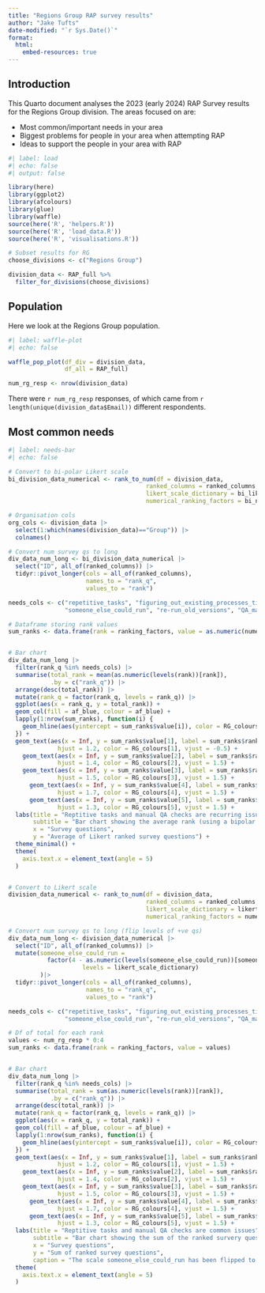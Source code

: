 ---
title: "Regions Group RAP survey results"
author: "Jake Tufts"
date-modified: "`r Sys.Date()`"
format: 
  html:
    embed-resources: true
---

## Introduction

This Quarto document analyses the 2023 (early 2024) RAP Survey results for the Regions Group division. The areas focused on are:

- Most common/important needs in your area
- Biggest problems for people in your area when attempting RAP
- Ideas to support the people in your area with RAP


```{r}
#| label: load
#| echo: false
#| output: false

library(here)
library(ggplot2)
library(afcolours)
library(glue)
library(waffle)
source(here('R', 'helpers.R'))
source(here('R', 'load_data.R'))
source(here('R', 'visualisations.R'))

# Subset results for RG
choose_divisions <- c("Regions Group")

division_data <- RAP_full %>%
  filter_for_divisions(choose_divisions)
```



## Population

Here we look at the Regions Group population.

```{r}
#| label: waffle-plot
#| echo: false

waffle_pop_plot(df_div = division_data,
                df_all = RAP_full)

num_rg_resp <- nrow(division_data)

```


There were `r num_rg_resp` responses, of which came from `r length(unique(division_data$Email))` different respondents.


## Most common needs


```{r}
#| label: needs-bar
#| echo: false

# Convert to bi-polar Likert scale
bi_division_data_numerical <- rank_to_num(df = division_data,
                                       ranked_columns = ranked_columns,
                                       likert_scale_dictionary = bi_likert_scale_dictionary,
                                       numerical_ranking_factors = bi_numerical_ranking_factors)

# Organisation cols
org_cols <- division_data |> 
  select(1:which(names(division_data)=="Group")) |> 
  colnames()

# Convert num survey qs to long
div_data_num_long <- bi_division_data_numerical |>
  select("ID", all_of(ranked_columns)) |>
  tidyr::pivot_longer(cols = all_of(ranked_columns),
                      names_to = "rank_q",
                      values_to = "rank")

needs_cols <- c("repetitive_tasks", "figuring_out_existing_processes_time_consuming",
                "someone_else_could_run", "re-run_old_versions", "QA_manual_checks")

# Dataframe storing rank values
sum_ranks <- data.frame(rank = ranking_factors, value = as.numeric(numerical_ranking_factors))


# Bar chart
div_data_num_long |> 
  filter(rank_q %in% needs_cols) |> 
  summarise(total_rank = mean(as.numeric(levels(rank))[rank]),
            .by = c("rank_q")) |> 
  arrange(desc(total_rank)) |> 
  mutate(rank_q = factor(rank_q, levels = rank_q)) |> 
  ggplot(aes(x = rank_q, y = total_rank)) +
  geom_col(fill = af_blue, colour = af_blue) +
  lapply(1:nrow(sum_ranks), function(i) {
    geom_hline(aes(yintercept = sum_ranks$value[i]), color = RG_colours[i], linetype = "dashed")
  }) +
  geom_text(aes(x = Inf, y = sum_ranks$value[1], label = sum_ranks$rank[1]),
              hjust = 1.2, color = RG_colours[1], vjust = -0.5) +
    geom_text(aes(x = Inf, y = sum_ranks$value[2], label = sum_ranks$rank[2]),
              hjust = 1.4, color = RG_colours[2], vjust = 1.5) +
    geom_text(aes(x = Inf, y = sum_ranks$value[3], label = sum_ranks$rank[3]),
              hjust = 1.5, color = RG_colours[3], vjust = 1.5) +
      geom_text(aes(x = Inf, y = sum_ranks$value[4], label = sum_ranks$rank[4]),
              hjust = 1.7, color = RG_colours[4], vjust = 1.5) +
      geom_text(aes(x = Inf, y = sum_ranks$value[5], label = sum_ranks$rank[5]),
              hjust = 1.3, color = RG_colours[5], vjust = 1.5) +
  labs(title = "Reptitive tasks and manual QA checks are recurring issues",
       subtitle = "Bar chart showing the average rank (using a bipolar Likert scale) of the survey\nquestions relating to needs for RAP.",
       x = "Survey questions",
       y = "Average of Likert ranked survey questions") +
  theme_minimal() +
  theme(
    axis.text.x = element_text(angle = 5)
  )



```




```{r}


# Convert to Likert scale
division_data_numerical <- rank_to_num(df = division_data,
                                       ranked_columns = ranked_columns,
                                       likert_scale_dictionary = likert_scale_dictionary,
                                       numerical_ranking_factors = numerical_ranking_factors)

# Convert num survey qs to long (flip levels of +ve qs)
div_data_num_long <- division_data_numerical |>
  select("ID", all_of(ranked_columns)) |>
  mutate(someone_else_could_run = 
           factor(4 - as.numeric(levels(someone_else_could_run))[someone_else_could_run],
                     levels = likert_scale_dictionary)
         )|> 
  tidyr::pivot_longer(cols = all_of(ranked_columns),
                      names_to = "rank_q",
                      values_to = "rank")

needs_cols <- c("repetitive_tasks", "figuring_out_existing_processes_time_consuming",
                "someone_else_could_run", "re-run_old_versions", "QA_manual_checks")

# Df of total for each rank
values <- num_rg_resp * 0:4
sum_ranks <- data.frame(rank = ranking_factors, value = values)


# Bar chart
div_data_num_long |> 
  filter(rank_q %in% needs_cols) |> 
  summarise(total_rank = sum(as.numeric(levels(rank))[rank]),
            .by = c("rank_q")) |> 
  arrange(desc(total_rank)) |> 
  mutate(rank_q = factor(rank_q, levels = rank_q)) |> 
  ggplot(aes(x = rank_q, y = total_rank)) +
  geom_col(fill = af_blue, colour = af_blue) +
  lapply(1:nrow(sum_ranks), function(i) {
    geom_hline(aes(yintercept = sum_ranks$value[i]), color = RG_colours[i], linetype = "dashed")
  }) +
  geom_text(aes(x = Inf, y = sum_ranks$value[1], label = sum_ranks$rank[1]),
              hjust = 1.2, color = RG_colours[1], vjust = 1.5) +
    geom_text(aes(x = Inf, y = sum_ranks$value[2], label = sum_ranks$rank[2]),
              hjust = 1.4, color = RG_colours[2], vjust = 1.5) +
    geom_text(aes(x = Inf, y = sum_ranks$value[3], label = sum_ranks$rank[3]),
              hjust = 1.5, color = RG_colours[3], vjust = 1.5) +
      geom_text(aes(x = Inf, y = sum_ranks$value[4], label = sum_ranks$rank[4]),
              hjust = 1.7, color = RG_colours[4], vjust = 1.5) +
      geom_text(aes(x = Inf, y = sum_ranks$value[5], label = sum_ranks$rank[5]),
              hjust = 1.3, color = RG_colours[5], vjust = 1.5) +
  labs(title = "Reptitive tasks and manual QA checks are common issues",
       subtitle = "Bar chart showing the sum of the ranked survery questions (using the Likert scale).",
       x = "Survey questions",
       y = "Sum of ranked survey questions",
       caption = "The scale someone_else_could_run has been flipped to suit its +ve meaning.") +
  theme(
    axis.text.x = element_text(angle = 5)
  )




```

